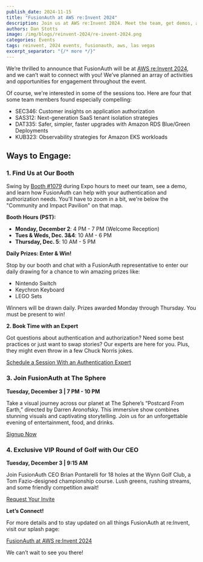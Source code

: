 ```yaml
---
publish_date: 2024-11-15 
title: "FusionAuth at AWS re:Invent 2024"
description: Join us at AWS re:Invent 2024. Meet the team, get demos, and win some great prizes.
authors: Dan Stotts
image: /img/blogs/reinvent-2024/re-invent-2024.png
categories: Events
tags: reinvent, 2024 events, fusionauth, aws, las vegas
excerpt_separator: "{/* more */}"
---
```


We’re thrilled to announce that FusionAuth will be at [AWS re:Invent 2024](https://reinvent.awsevents.com/), and we can’t wait to connect with you! We’ve planned an array of activities and opportunities for engagement throughout the event.

Of course, we're interested in some of the sessions too. Here are four that some team members found especially compelling:

- SEC346: Customer insights on application authorization
- SAS312: Next-generation SaaS tenant isolation strategies
- DAT335: Safer, simpler, faster upgrades with Amazon RDS Blue/Green Deployments
- KUB323: Observability strategies for Amazon EKS workloads

## Ways to Engage:

### 1. Find Us at Our Booth

Swing by [Booth #1079](https://awsreinvent24.mapyourshow.com/8_0/exhview/index.cfm?orsearchtype0=exhibitor&orsearchvalue0=1112&orsearchdisplay0=Exhibitor&orsearchvaluedisplay0=FusionAuth) during Expo hours to meet our team, see a demo, and learn how FusionAuth can help with your authentication and authorization needs. You'll have to zoom in a bit, we're below the "Community and Impact Pavilion" on that map.

**Booth Hours (PST):**

- **Monday, December 2**: 4 PM - 7 PM (Welcome Reception)
- **Tues & Weds, Dec. 3&4**: 10 AM - 6 PM
- **Thursday, Dec. 5**: 10 AM - 5 PM

**Daily Prizes: Enter & Win!**

Stop by our booth and chat with a FusionAuth representative to enter our daily drawing for a chance to win amazing prizes like:

- Nintendo Switch
- Keychron Keyboard
- LEGO Sets

Winners will be drawn daily. Prizes awarded Monday through Thursday. You must be present to win!

**2. Book Time with an Expert**

Got questions about authentication and authorization? Need some best practices or just want to swap stories? Our experts are here for you. Plus, they might even throw in a few Chuck Norris jokes.

[Schedule a Session With an Authentication Expert](https://calendar.google.com/calendar/u/0/appointments/schedules/AcZssZ0fyoPWqEcV5AG26KmgOLqRgN92zefevxvEkkFy2hwcO6IEkERGkzvq-CULX1o53Hcx_Z3nA1Qb)

### 3. Join FusionAuth at The Sphere

**Tuesday, December 3 | 7 PM - 10 PM**

Take a visual journey across our planet at The Sphere’s “Postcard From Earth,” directed by Darren Aronofsky. This immersive show combines stunning visuals and captivating storytelling. Join us for an unforgettable evening of entertainment, food, and drinks.

[Signup Now](https://share.hsforms.com/1RmUHh6EsT3mk5DiLpGnIKQdlrn)

### 4. Exclusive VIP Round of Golf with Our CEO

**Tuesday, December 3 | 9:15 AM**

Join FusionAuth CEO Brian Pontarelli for 18 holes at the Wynn Golf Club, a Tom Fazio-designed championship course. Lush greens, rushing streams, and some friendly competition await!

[Request Your Invite](https://share.hsforms.com/1RmUHh6EsT3mk5DiLpGnIKQdlrn)

**Let’s Connect!**

For more details and to stay updated on all things FusionAuth at re:Invent, visit our splash page:

[FusionAuth at AWS re:Invent 2024](/events/aws-reinvent24)

We can’t wait to see you there!
